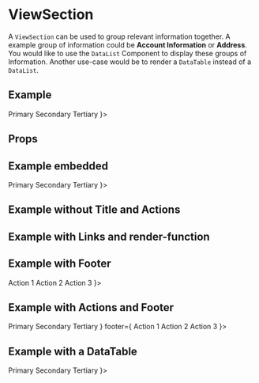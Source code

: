 
<Meta title="Patterns/ViewSection" component={ViewSection} decorators={[ProviderDecorator]} />

# ViewSection

A `ViewSection` can be used to group relevant information together. A example group of information could be **Account Information** or **Address**. You would like to use the `DataList` Component to display these groups of Information. Another use-case would be to render a `DataTable` instead of a `DataList`.

## Example

<Canvas>
  <Story name="viewsection-example">
    <ViewSection
        title="common.viewsection.title"
        actions={
            <Stack isInline shouldWrapChildren>
                <PrimaryButton size="sm">Primary</PrimaryButton>
                <SecondaryButton size="sm">Secondary</SecondaryButton>
                <TertiaryButton size="sm">Tertiary</TertiaryButton>
            </Stack>
        }>
        <DataList
            values={[
                {
                    field: 'name',
                    value: chance.name(),
                },
                {
                    field: 'customerNumber',
                    value: chance.integer({
                        min: 100000,
                        max: 99999999,
                    }),
                },
                {
                    field: 'birthday',
                    value: toDateString(chance.date().toISOString()),
                },
            ]}
        />
    </ViewSection>
  </Story>
</Canvas>

## Props

<ArgsTable of={ViewSection} />

## Example embedded

<Canvas>
  <Story name="viewsection-example-embedded">
    <ViewSection
        title="common.viewsection.title"
        isEmbedded
        actions={
            <Stack isInline shouldWrapChildren>
                <PrimaryButton size="sm">Primary</PrimaryButton>
                <SecondaryButton size="sm">Secondary</SecondaryButton>
                <TertiaryButton size="sm">Tertiary</TertiaryButton>
            </Stack>
        }>
        <DataList
            values={[
                {
                    field: 'name',
                    value: chance.name(),
                },
                {
                    field: 'customerNumber',
                    value: chance.integer({
                        min: 100000,
                        max: 99999999,
                    }),
                },
                {
                    field: 'birthday',
                    value: toDateString(chance.date().toISOString()),
                },
            ]}
        />
    </ViewSection>
  </Story>
</Canvas>

## Example without Title and Actions

<Canvas>
  <Story name="viewsection-example-without-title-and-actions">
    <ViewSection>
        <DataList
            values={[
                {
                    field: 'name',
                    value: chance.name(),
                },
                {
                    field: 'customerNumber',
                    value: chance.integer({
                        min: 100000,
                        max: 99999999,
                    }),
                },
                {
                    field: 'birthday',
                    value: toDateString(chance.date().toISOString()),
                },
            ]}
        />
    </ViewSection>
  </Story>
</Canvas>

## Example with Links and render-function

<Canvas>
  <Story name="viewsection-example-with-links-and-render-function">
    <ViewSection>
        <DataList
            values={[
                {
                    field: 'link',
                    value: 'Router Link',
                    link: '/',
                },
                {
                    field: 'externalLink',
                    value: 'External Link',
                    link: 'https://trigo-at.github.io/design-system/',
                    isExternal: true,
                },
                {
                    field: 'action',
                    render: () => <TertiaryButton size="sm">Inline Action</TertiaryButton>,
                },
            ]}
        />
    </ViewSection>
  </Story>
</Canvas>

## Example with Footer

<Canvas>
  <Story name="viewsection-example-with-footer">
    <ViewSection
        title="common.viewsection.title"
        footer={
            <Stack isInline shouldWrapChildren>
                <TertiaryButton size="sm">Action 1</TertiaryButton>
                <TertiaryButton size="sm">Action 2</TertiaryButton>
                <TertiaryButton size="sm">Action 3</TertiaryButton>
            </Stack>
        }>
        <DataList
            values={[
                {
                    field: 'name',
                    value: chance.name(),
                },
                {
                    field: 'customerNumber',
                    value: chance.integer({
                        min: 100000,
                        max: 99999999,
                    }),
                },
                {
                    field: 'birthday',
                    value: toDateString(chance.date().toISOString()),
                },
            ]}
        />
    </ViewSection>
  </Story>
</Canvas>

## Example with Actions and Footer

<Canvas>
  <Story name="viewsection-example-with-actions-and-footer">
    <ViewSection
        title="common.viewsection.title"
        actions={
            <Stack isInline shouldWrapChildren>
                <PrimaryButton size="sm">Primary</PrimaryButton>
                <SecondaryButton size="sm">Secondary</SecondaryButton>
                <TertiaryButton size="sm">Tertiary</TertiaryButton>
            </Stack>
        }
        footer={
            <Stack isInline shouldWrapChildren>
                <TertiaryButton size="sm">Action 1</TertiaryButton>
                <TertiaryButton size="sm">Action 2</TertiaryButton>
                <TertiaryButton size="sm">Action 3</TertiaryButton>
            </Stack>
        }>
        <DataList
            values={[
                {
                    field: 'name',
                    value: chance.name(),
                },
                {
                    field: 'customerNumber',
                    value: chance.integer({
                        min: 100000,
                        max: 99999999,
                    }),
                },
                {
                    field: 'birthday',
                    value: toDateString(chance.date().toISOString()),
                },
            ]}
        />
    </ViewSection>
  </Story>
</Canvas>

## Example with a DataTable

<Canvas>
  <Story name="viewsection-example-with-data-table">
    <ViewSection
        title="common.viewsection.title"
        actions={
            <Stack isInline shouldWrapChildren>
                <PrimaryButton size="sm">Primary</PrimaryButton>
                <SecondaryButton size="sm">Secondary</SecondaryButton>
                <TertiaryButton size="sm">Tertiary</TertiaryButton>
            </Stack>
        }>
        <DataTable
            columns={['name', 'name', 'name']}
            animateNewRow
            items={[
                {
                    id: chance.string({length: 20}),
                    columns: [
                        {value: chance.name()},
                        {value: chance.name()},
                        {value: chance.name()},
                    ],
                },
                {
                    id: chance.string({length: 20}),
                    columns: [
                        {value: chance.name()},
                        {value: chance.name()},
                        {value: chance.name()},
                    ],
                },
                {
                    id: chance.string({length: 20}),
                    columns: [
                        {value: chance.name()},
                        {value: chance.name()},
                        {value: chance.name()},
                    ],
                }
            ]}
        />
    </ViewSection>
  </Story>
</Canvas>
